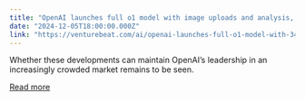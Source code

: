 ```yaml
---
title: "OpenAI launches full o1 model with image uploads and analysis, debuts ChatGPT Pro"
date: "2024-12-05T18:00:00.000Z"
link: "https://venturebeat.com/ai/openai-launches-full-o1-model-with-34-reduced-error-rate-debuts-chatgpt-pro/"
---
```


Whether these developments can maintain OpenAI’s leadership in an increasingly crowded market remains to be seen.

[Read more](https://venturebeat.com/ai/openai-launches-full-o1-model-with-34-reduced-error-rate-debuts-chatgpt-pro/)
